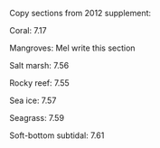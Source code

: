 Copy sections from 2012 supplement: 

Coral: 7.17

Mangroves: Mel write this section

Salt marsh: 7.56

Rocky reef: 7.55

Sea ice: 7.57

Seagrass: 7.59

Soft-bottom subtidal: 7.61


